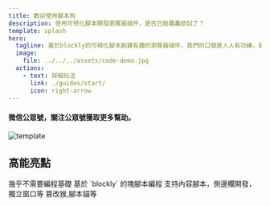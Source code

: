 ```yaml
---
title: 歡迎使用腳本狗
description: 使用可視化腳本開發瀏覽器插件，是否已經蠢蠢欲試了？
template: splash
hero:
  tagline: 基於blockly的可視化腳本創建有趣的瀏覽器插件，我們的口號是人人有功練，每個人都能開發自己的擴展應用。
  image:
    file: ../../../assets/code-demo.jpg
  actions:
    - text: 詳細玩法
      link: ./guides/start/
      icon: right-arrow
---
```



#### 微信公眾號，關注公眾號獲取更多幫助。

![template](/script-dog-doc/imgs/txj-gzh.jpg)

## 高能亮點

<CardGrid >
    <Card title="入門簡單" icon="open-book">
        幾乎不需要編程基礎
    </Card>
    <Card title="可視化腳本" icon="pencil">
        基於 `blockly` 的塊腳本編程
    </Card>
    <Card title="多種運行方式" icon="seti:happenings">
        支持內容腳本，側邊欄開發，獨立窗口等
    </Card>
    <Card title="兼容第三方用戶腳本" icon="external">
        篡改猴,腳本貓等
    </Card>
</CardGrid>
